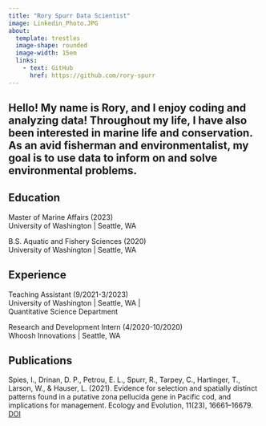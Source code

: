 ```yaml
---
title: "Rory Spurr Data Scientist"
image: Linkedin_Photo.JPG
about:
  template: trestles
  image-shape: rounded
  image-width: 15em
  links: 
    - text: GitHub
      href: https://github.com/rory-spurr
---
```

Hello! My name is Rory, and I enjoy coding and analyzing data! Throughout my life, I have also been interested in marine life and conservation. As an avid fisherman and environmentalist, my goal is to use data to inform on and solve environmental problems.
---
## Education
Master of Marine Affairs (2023)  
University of Washington | Seattle, WA

B.S. Aquatic and Fishery Sciences (2020)    
University of Washington | Seattle, WA  

## Experience
Teaching Assistant (9/2021-3/2023)  
University of Washington | Seattle, WA |  
Quantitative Science Department

Research and Development Intern (4/2020-10/2020)  
Whoosh Innovations | Seattle, WA

## Publications
Spies, I., Drinan, D. P., Petrou, E. L., Spurr, R., Tarpey, C., Hartinger, T., Larson, W., & Hauser, L. (2021). Evidence for selection and spatially distinct patterns found in a putative zona pellucida gene in Pacific cod, and implications for management. Ecology and Evolution, 11(23), 16661–16679. [DOI](https://doi.org/10.1002/ece3.8284)
